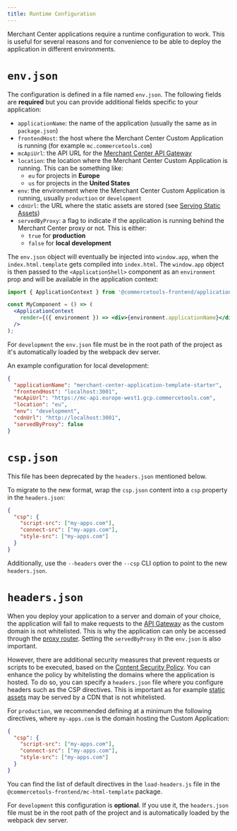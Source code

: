 ```yaml
---
title: Runtime Configuration
---
```


Merchant Center applications require a runtime configuration to work. This is useful for several reasons and for convenience to be able to deploy the application in different environments.

# `env.json`

The configuration is defined in a file named `env.json`. The following fields are **required** but you can provide additional fields specific to your application:

- `applicationName`: the name of the application (usually the same as in `package.json`)
- `frontendHost`: the host where the Merchant Center Custom Application is running (for example `mc.commercetools.com`)
- `mcApiUrl`: the API URL for the [Merchant Center API Gateway](/main-concepts/api-gateway)
- `location`: the location where the Merchant Center Custom Application is running. This can be something like:
  - `eu` for projects in **Europe**
  - `us` for projects in the **United States**
- `env`: the environment where the Merchant Center Custom Application is running, usually `production` or `development`
- `cdnUrl`: the URL where the static assets are stored (see [Serving Static Assets](/deployment/serving-static-assets))
- `servedByProxy`: a flag to indicate if the application is running behind the Merchant Center proxy or not. This is either:
  - `true` for **production**
  - `false` for **local development**

The `env.json` object will eventually be injected into `window.app`, when the `index.html.template` gets compiled into `index.html`.
The `window.app` object is then passed to the `<ApplicationShell>` component as an `environment` prop and will be available in the application context:

```jsx
import { ApplicationContext } from '@commercetools-frontend/application-shell-connectors';

const MyComponent = () => (
  <ApplicationContext
    render={({ environment }) => <div>{environment.applicationName}</div>}
  />
);
```

<Info>

For `development` the `env.json` file must be in the root path of the project as it's automatically loaded by the webpack dev server.

</Info>

An example configuration for local development:

```json
{
  "applicationName": "merchant-center-application-template-starter",
  "frontendHost": "localhost:3001",
  "mcApiUrl": "https://mc-api.europe-west1.gcp.commercetools.com",
  "location": "eu",
  "env": "development",
  "cdnUrl": "http://localhost:3001",
  "servedByProxy": false
}
```

# `csp.json`

<Warning>

This file has been deprecated by the `headers.json` mentioned below.

</Warning>

To migrate to the new format, wrap the `csp.json` content into a `csp` property in the `headers.json`:

```json
{
  "csp": {
    "script-src": ["my-apps.com"],
    "connect-src": ["my-apps.com"],
    "style-src": ["my-apps.com"]
  }
}
```

Additionally, use the `--headers` over the `--csp` CLI option to point to the new `headers.json`.

# `headers.json`

When you deploy your application to a server and domain of your choice, the application will fail to make requests to the [API Gateway](/main-concepts/api-gateway) as the custom domain is not whitelisted. This is why the application can only be accessed through the [proxy router](/main-concepts/api-gateway). Setting the `servedByProxy` in the `env.json` is also important.

However, there are additional security measures that prevent requests or scripts to be executed, based on the [Content Security Policy](https://developer.mozilla.org/en-US/docs/Web/HTTP/CSP). You can enhance the policy by whitelisting the domains where the application is hosted.
To do so, you can specify a `headers.json` file where you configure headers such as the CSP directives. This is important as for example [static assets](/deployment/serving-static-assets) may be served by a CDN that is not whitelisted.

For `production`, we recommended defining at a minimum the following directives, where `my-apps.com` is the domain hosting the Custom Application:

```json
{
  "csp": {
    "script-src": ["my-apps.com"],
    "connect-src": ["my-apps.com"],
    "style-src": ["my-apps.com"]
  }
}
```

You can find the list of default directives in the `load-headers.js` file in the `@commercetools-frontend/mc-html-template` package.

<Info>

For `development` this configuration is **optional**. If you use it, the `headers.json` file must be in the root path of the project and is automatically loaded by the webpack dev server.

</Info>
